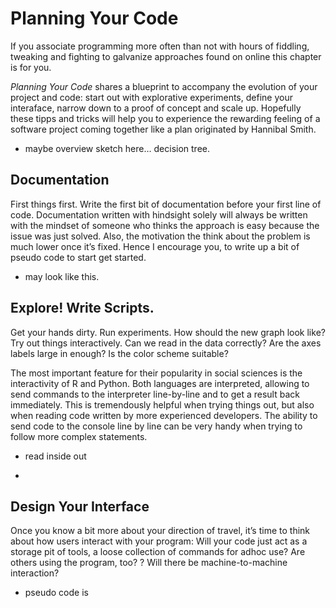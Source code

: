 # Planning Your Code

If you associate programming more often than not with hours of fiddling, tweaking
and fighting to galvanize approaches found on online this chapter is for you. 

*Planning Your Code* shares a blueprint to accompany the evolution of your project
and code: start out with explorative experiments, define your interaface,
narrow down to a proof of concept and scale up. Hopefully these tipps and tricks
will help you to experience the rewarding feeling of a software project coming
together like a plan originated by Hannibal Smith. 


- maybe overview sketch here... decision tree. 


## Documentation

First things first. Write the first bit of documentation before your first line of 
code. Documentation written with hindsight solely will always be written with the
mindset of someone who thinks the approach is easy because the issue was just solved. 
Also, the motivation the think about the problem is much lower once it's fixed. 
Hence I encourage you, to write up a bit of pseudo code to start get started. 

- may look like this. 


## Explore! Write Scripts.

Get your hands dirty. Run experiments. How should the new graph look like? 
Try out things interactively. Can we read in the data correctly? Are the axes labels
large in enough? Is the color scheme suitable? 

The most important feature for their popularity in social sciences is the 
interactivity of R and Python. Both languages are interpreted, allowing to send 
commands to the interpreter line-by-line and to get a result back immediately. 
This is tremendously helpful when trying things out, but also when reading code 
written by more experienced developers. The ability to send code to the console
line by line can be very handy when trying to follow more complex statements. 

- read inside out

- 

## Design Your Interface

Once you know a bit more about your direction of travel, it's time to think about
how users interact with your program: Will your code just act as a storage pit of tools, 
a loose collection of commands for adhoc use? Are others using the program, too?
?  Will there be machine-to-machine interaction?


- pseudo code is


## 



